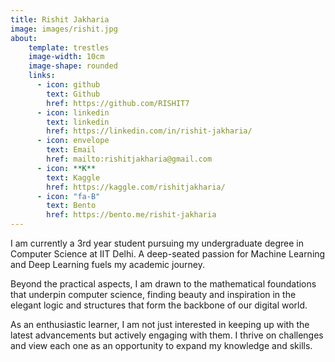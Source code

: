 ```yaml
---
title: Rishit Jakharia
image: images/rishit.jpg
about:
    template: trestles
    image-width: 10cm
    image-shape: rounded
    links:
      - icon: github
        text: Github
        href: https://github.com/RISHIT7
      - icon: linkedin
        text: linkedin
        href: https://linkedin.com/in/rishit-jakharia/
      - icon: envelope
        text: Email
        href: mailto:rishitjakharia@gmail.com
      - icon: **K**
        text: Kaggle
        href: https://kaggle.com/rishitjakharia/
      - icon: "fa-B"
        text: Bento
        href: https://bento.me/rishit-jakharia
---
```


I am currently a 3rd year student pursuing my undergraduate degree in Computer Science at IIT Delhi. A deep-seated passion for Machine Learning and Deep Learning fuels my academic journey. 

Beyond the practical aspects, I am drawn to the mathematical foundations that underpin computer science, finding beauty and inspiration in the elegant logic and structures that form the backbone of our digital world.

As an enthusiastic learner, I am not just interested in keeping up with the latest advancements but actively engaging with them. I thrive on challenges and view each one as an opportunity to expand my knowledge and skills.
